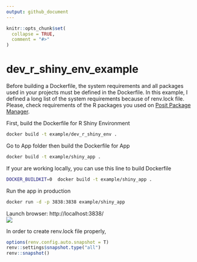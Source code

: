 ```yaml
---
output: github_document
---
```


<!-- README.md is generated from README.Rmd. Please edit that file -->

```r
knitr::opts_chunk$set(
  collapse = TRUE,
  comment = "#>"
)
```

# dev_r_shiny_env_example

Before building a Dockerfile, the system requirements and all packages used in your projects must be defined in the Dockerfile. In this example, I defined a long list of the system requirements because of renv.lock file. Please, check requirements of the R packages you used on [Posit Package Manager](https://packagemanager.posit.co/client/#/). 

First, build the Dockerfile for R Shiny Environment
```bash
docker build -t example/dev_r_shiny_env .
```

Go to App folder then build the Dockerfile for App
```bash
docker build -t example/shiny_app .
```

If your are working locally, you can use this line to build Dockerfile
```bash
DOCKER_BUILDKIT=0  docker build -t example/shiny_app .
```

Run the app in production
```bash
docker run -d -p 3838:3838 example/shiny_app
```

Launch browser: http://localhost:3838/
<br>
![](appss.png)

In order to create renv.lock file properly,
```r
options(renv.config.auto.snapshot = T)
renv::settings$snapshot.type("all")
renv::snapshot()
```


